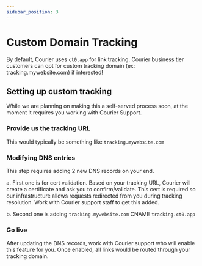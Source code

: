 ```yaml
---
sidebar_position: 3
---
```


# Custom Domain Tracking

By default, Courier uses `ct0.app` for link tracking. Courier business tier customers can opt for custom tracking domain (ex: tracking.mywebsite.com) if interested!

## Setting up custom tracking

While we are planning on making this a self-served process soon, at the moment it requires you working with Courier Support.

### Provide us the tracking URL

This would typically be something like `tracking.mywebsite.com`

### Modifying DNS entries

This step requires adding 2 new DNS records on your end.

a. First one is for cert validation. Based on your tracking URL, Courier will create a certificate and ask you to confirm/validate.
This cert is required so our infrastructure allows requests redirected from you during tracking resolution. Work with Courier support staff to get this added.

b. Second one is adding `tracking.mywebsite.com` CNAME `tracking.ct0.app`

### Go live

After updating the DNS records, work with Courier support who will enable this feature for you. Once enabled, all links would be routed through your tracking domain.
